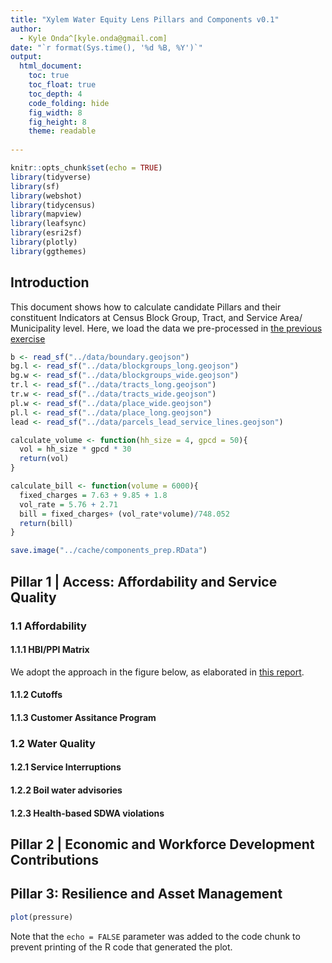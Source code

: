 ```yaml
---
title: "Xylem Water Equity Lens Pillars and Components v0.1"
author: 
  - Kyle Onda^[kyle.onda@gmail.com]
date: "`r format(Sys.time(), '%d %B, %Y')`"
output: 
  html_document:
    toc: true
    toc_float: true
    toc_depth: 4
    code_folding: hide
    fig_width: 8
    fig_height: 8
    theme: readable
  
---
```


```r
knitr::opts_chunk$set(echo = TRUE)
library(tidyverse)
library(sf)
library(webshot)
library(tidycensus)
library(mapview)
library(leafsync)
library(esri2sf)
library(plotly)
library(ggthemes)
```


## Introduction

This document shows how to calculate candidate Pillars and their constituent Indicators at Census Block Group, Tract, and Service Area/ Municipality level. Here, we load the data we pre-processed in [the previous exercise](documentation.html)

```r
b <- read_sf("../data/boundary.geojson")
bg.l <- read_sf("../data/blockgroups_long.geojson")
bg.w <- read_sf("../data/blockgroups_wide.geojson")
tr.l <- read_sf("../data/tracts_long.geojson")
tr.w <- read_sf("../data/tracts_wide.geojson")
pl.w <- read_sf("../data/place_wide.geojson")
pl.l <- read_sf("../data/place_long.geojson")
lead <- read_sf("../data/parcels_lead_service_lines.geojson")

calculate_volume <- function(hh_size = 4, gpcd = 50){
  vol = hh_size * gpcd * 30
  return(vol)  
}

calculate_bill <- function(volume = 6000){
  fixed_charges = 7.63 + 9.85 + 1.8
  vol_rate = 5.76 + 2.71 
  bill = fixed_charges+ (vol_rate*volume)/748.052
  return(bill)
}

save.image("../cache/components_prep.RData")

```

## Pillar 1 | Access: Affordability and Service Quality

### 1.1 Affordability

#### 1.1.1 HBI/PPI Matrix

We adopt the approach in the figure below, as elaborated in [this report]().

#### 1.1.2 Cutoffs


#### 1.1.3 Customer Assitance Program

### 1.2 Water Quality

#### 1.2.1 Service Interruptions

#### 1.2.2 Boil water advisories

#### 1.2.3 Health-based SDWA violations


## Pillar 2 | Economic and Workforce Development Contributions


## Pillar 3: Resilience and Asset Management




```r
plot(pressure)
```

Note that the `echo = FALSE` parameter was added to the code chunk to prevent printing of the R code that generated the plot.
